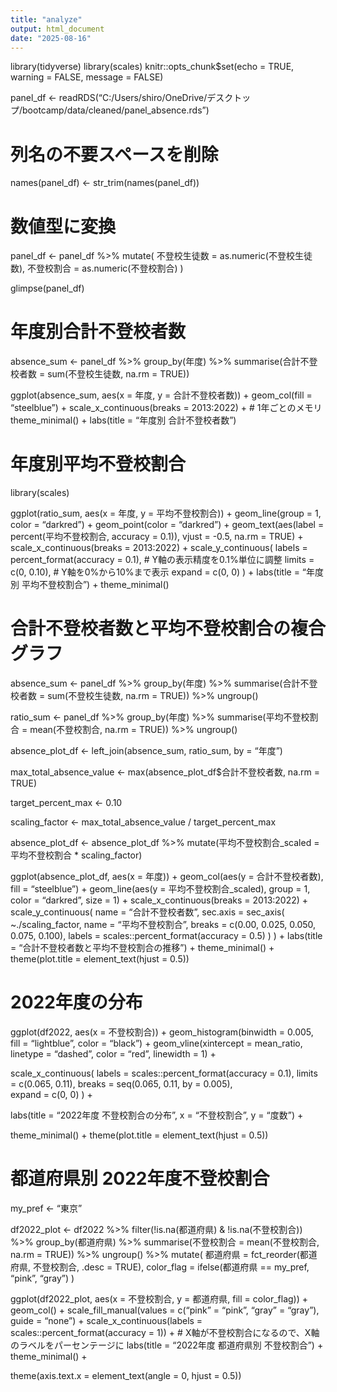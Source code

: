 ```yaml
---
title: "analyze"
output: html_document
date: "2025-08-16"
---
```


library(tidyverse)
library(scales)
knitr::opts_chunk$set(echo = TRUE, warning = FALSE, message = FALSE)

panel_df <- readRDS("C:/Users/shiro/OneDrive/デスクトップ/bootcamp/data/cleaned/panel_absence.rds")

# 列名の不要スペースを削除
names(panel_df) <- str_trim(names(panel_df))

# 数値型に変換
panel_df <- panel_df %>%
  mutate(
    不登校生徒数 = as.numeric(不登校生徒数),
    不登校割合 = as.numeric(不登校割合)
  )

glimpse(panel_df)

# 年度別合計不登校者数
absence_sum <- panel_df %>%
  group_by(年度) %>%
  summarise(合計不登校者数 = sum(不登校生徒数, na.rm = TRUE))

ggplot(absence_sum, aes(x = 年度, y = 合計不登校者数)) +
  geom_col(fill = "steelblue") +
  scale_x_continuous(breaks = 2013:2022) +  # 1年ごとのメモリ
  theme_minimal() +
  labs(title = "年度別 合計不登校者数")

# 年度別平均不登校割合
library(scales)

ggplot(ratio_sum, aes(x = 年度, y = 平均不登校割合)) +
  geom_line(group = 1, color = "darkred") +
  geom_point(color = "darkred") +
  geom_text(aes(label = percent(平均不登校割合, accuracy = 0.1)),
            vjust = -0.5, na.rm = TRUE) +
  scale_x_continuous(breaks = 2013:2022) +
  scale_y_continuous(
    labels = percent_format(accuracy = 0.1), # Y軸の表示精度を0.1%単位に調整
    limits = c(0, 0.10),                      # Y軸を0%から10%まで表示
    expand = c(0, 0)
  ) +
  labs(title = "年度別 平均不登校割合") +
  theme_minimal()

# 合計不登校者数と平均不登校割合の複合グラフ
absence_sum <- panel_df %>%
  group_by(年度) %>%
  summarise(合計不登校者数 = sum(不登校生徒数, na.rm = TRUE)) %>%
  ungroup()

ratio_sum <- panel_df %>%
  group_by(年度) %>%
  summarise(平均不登校割合 = mean(不登校割合, na.rm = TRUE)) %>%
  ungroup()

absence_plot_df <- left_join(absence_sum, ratio_sum, by = "年度")

max_total_absence_value <- max(absence_plot_df$合計不登校者数, na.rm = TRUE)

target_percent_max <- 0.10

scaling_factor <- max_total_absence_value / target_percent_max

absence_plot_df <- absence_plot_df %>%
  mutate(平均不登校割合_scaled = 平均不登校割合 * scaling_factor)

ggplot(absence_plot_df, aes(x = 年度)) +
  geom_col(aes(y = 合計不登校者数), fill = "steelblue") +
  geom_line(aes(y = 平均不登校割合_scaled), group = 1, color = "darkred", size = 1) +
  scale_x_continuous(breaks = 2013:2022) +
  scale_y_continuous(
    name = "合計不登校者数",
    sec.axis = sec_axis(
      ~./scaling_factor,
      name = "平均不登校割合",
      breaks = c(0.00, 0.025, 0.050, 0.075, 0.100),
      labels = scales::percent_format(accuracy = 0.5)
    )
  ) +
  labs(title = "合計不登校者数と平均不登校割合の推移") +
  theme_minimal() +
  theme(plot.title = element_text(hjust = 0.5))

# 2022年度の分布
ggplot(df2022, aes(x = 不登校割合)) +
  geom_histogram(binwidth = 0.005, fill = "lightblue", color = "black") +
  geom_vline(xintercept = mean_ratio, linetype = "dashed", color = "red", linewidth = 1) +
  
  scale_x_continuous(
    labels = scales::percent_format(accuracy = 0.1), 
    limits = c(0.065, 0.11), 
    breaks = seq(0.065, 0.11, by = 0.005),  
    expand = c(0, 0) 
  ) +
  
  labs(title = "2022年度 不登校割合の分布", x = "不登校割合", y = "度数") +
  
  theme_minimal() +
  theme(plot.title = element_text(hjust = 0.5))


# 都道府県別 2022年度不登校割合 
my_pref <- "東京"


df2022_plot <- df2022 %>%
filter(!is.na(都道府県) & !is.na(不登校割合)) %>%
group_by(都道府県) %>%
summarise(不登校割合 = mean(不登校割合, na.rm = TRUE)) %>%
ungroup() %>%
mutate(
都道府県 = fct_reorder(都道府県, 不登校割合, .desc = TRUE),
color_flag = ifelse(都道府県 == my_pref, "pink", "gray")
)


ggplot(df2022_plot, aes(x = 不登校割合, y = 都道府県, fill = color_flag)) +
geom_col() +
scale_fill_manual(values = c("pink" = "pink", "gray" = "gray"), guide = "none") +
scale_x_continuous(labels = scales::percent_format(accuracy = 1)) + # X軸が不登校割合になるので、X軸のラベルをパーセンテージに
labs(title = "2022年度 都道府県別 不登校割合") +
theme_minimal() +


theme(axis.text.x = element_text(angle = 0, hjust = 0.5))